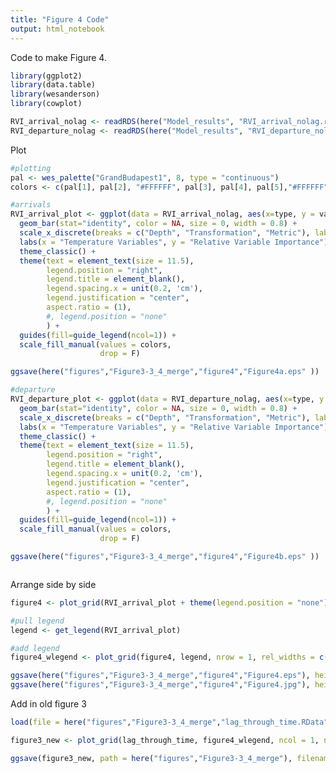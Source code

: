 ```yaml
---
title: "Figure 4 Code"
output: html_notebook
---
```


Code to make Figure 4. 

```r
library(ggplot2)
library(data.table)
library(wesanderson)
library(cowplot)

RVI_arrival_nolag <- readRDS(here("Model_results", "RVI_arrival_nolag.rds"))
RVI_departure_nolag <- readRDS(here("Model_results", "RVI_departure_nolag.rds"))
```

Plot
```r
#plotting
pal <- wes_palette("GrandBudapest1", 8, type = "continuous")
colors <- c(pal[1], pal[2], "#FFFFFF", pal[3], pal[4], pal[5],"#FFFFFF", pal[6], pal[7], pal[8])

#arrivals
RVI_arrival_plot <- ggplot(data = RVI_arrival_nolag, aes(x=type, y = value, fill = variable)) +
  geom_bar(stat="identity", color = NA, size = 0, width = 0.8) +
  scale_x_discrete(breaks = c("Depth", "Transformation", "Metric"), labels = c("Depth", "Transformation", "Metric")) +
  labs(x = "Temperature Variables", y = "Relative Variable Importance") +
  theme_classic() +
  theme(text = element_text(size = 11.5), 
        legend.position = "right", 
        legend.title = element_blank(), 
        legend.spacing.x = unit(0.2, 'cm'),
        legend.justification = "center",
        aspect.ratio = (1),
        #, legend.position = "none"
        ) +
  guides(fill=guide_legend(ncol=1)) +
  scale_fill_manual(values = colors,
                    drop = F)

ggsave(here("figures","Figure3-3_4_merge","figure4","Figure4a.eps" ))

#departure
RVI_departure_plot <- ggplot(data = RVI_departure_nolag, aes(x=type, y = value, fill = variable)) +
  geom_bar(stat="identity", color = NA, size = 0, width = 0.8) +
  scale_x_discrete(breaks = c("Depth", "Transformation", "Metric"), labels = c("Depth", "Transformation", "Metric")) +
  labs(x = "Temperature Variables", y = "Relative Variable Importance") +
  theme_classic() +
  theme(text = element_text(size = 11.5), 
        legend.position = "right", 
        legend.title = element_blank(), 
        legend.spacing.x = unit(0.2, 'cm'),
        legend.justification = "center",
        aspect.ratio = (1),
        #, legend.position = "none"
        ) +
  guides(fill=guide_legend(ncol=1)) +
  scale_fill_manual(values = colors,
                    drop = F)

ggsave(here("figures","Figure3-3_4_merge","figure4","Figure4b.eps" ))



```

Arrange side by side
```r
figure4 <- plot_grid(RVI_arrival_plot + theme(legend.position = "none"), RVI_departure_plot + theme(legend.position = "none") + ylab(NULL), labels = c("b.", "c."), label_size = 12, align = "hv", axis = "bottom")

#pull legend
legend <- get_legend(RVI_arrival_plot)

#add legend
figure4_wlegend <- plot_grid(figure4, legend, nrow = 1, rel_widths = c(8,1))

ggsave(here("figures","Figure3-3_4_merge","figure4","Figure4.eps"), height = 4, width = 8)
ggsave(here("figures","Figure3-3_4_merge","figure4","Figure4.jpg"), height = 4, width = 8)
```

Add in old figure 3
```r
load(file = here("figures","Figure3-3_4_merge","lag_through_time.RData"))

figure3_new <- plot_grid(lag_through_time, figure4_wlegend, ncol = 1, nrow = 2, labels = c("a.","",""))

ggsave(figure3_new, path = here("figures","Figure3-3_4_merge"), filename = "figure3_new.eps", height = 6, width = 7.5, units = "in")
```

